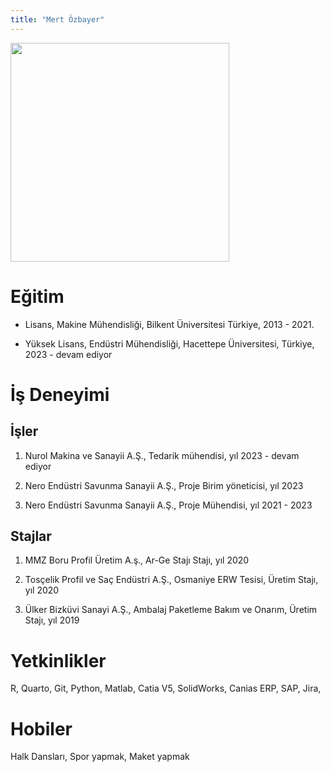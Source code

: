 ```yaml
---
title: "Mert Özbayer"
---
```


![](/assets/images/mert.ozbayer_picture.jpg){fig-align="left" width="350"}

# Eğitim

-   Lisans, Makine Mühendisliği, Bilkent Üniversitesi Türkiye, 2013 - 2021.

-   Yüksek Lisans, Endüstri Mühendisliği, Hacettepe Üniversitesi, Türkiye, 2023 - devam ediyor

# İş Deneyimi

## İşler

1.  Nurol Makina ve Sanayii A.Ş., Tedarik mühendisi, yıl 2023 - devam ediyor

2.  Nero Endüstri Savunma Sanayii A.Ş., Proje Birim yöneticisi, yıl 2023

3.  Nero Endüstri Savunma Sanayii A.Ş., Proje Mühendisi, yıl 2021 - 2023

## Stajlar

1.  MMZ Boru Profil Üretim A.ş., Ar-Ge Stajı Stajı, yıl 2020

2.  Tosçelik Profil ve Saç Endüstri A.Ş., Osmaniye ERW Tesisi, Üretim Stajı, yıl 2020

3.  Ülker Bizküvi Sanayi A.Ş., Ambalaj Paketleme Bakım ve Onarım, Üretim Stajı, yıl 2019 

# Yetkinlikler

R, Quarto, Git, Python, Matlab, Catia V5, SolidWorks, Canias ERP, SAP, Jira, 

# Hobiler

Halk Dansları, Spor yapmak, Maket yapmak

